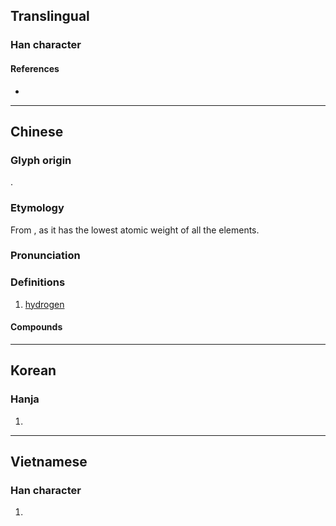 {{also|氢}}
{{character info/new}}
==Translingual==

===Han character===
{{Han char|rn=84|rad=气|as=07|sn=11|four=80117|canj=ONMVM|ids=⿹气巠}}

====References====
* {{Han ref|kx=0600.011|dkj=17068|hdz=32013.010|uh=6C2B|ud=27691|bh=B242|bd=45634}}

----

==Chinese==
{{zh-forms|s=氢}}
{{elements|H|||氦|He|lang=zh}}

===Glyph origin===
{{Han etym}}
{{Han compound|气|巠|ls=psc|c1=s|c2=p|t1=air; gas|no_och2=1}}.

===Etymology===
From {{zh-l|輕|light; of low density}}, as it has the lowest atomic weight of all the elements.

===Pronunciation===
{{zh-pron
|m=qīng
|c=hing1
|h=pfs=khîn
|mn=kheng/khin
|mn_note=kheng - literary; khin - vernacular
|md=kĭng
|w=1qin
|mc=
|oc=
|ma=
|cat=n
}}

===Definitions===
{{zh-hanzi}}

# {{lb|zh|chemistry}} [[hydrogen]]

====Compounds====
{{zh-der|氫彈|氫化物|氫氣|氫化|氫氧化物|氫氧焰|氫氰酸|氫爆|氯化氫|碳酸氫鹽|重氫|金屬氫}}

----

==Korean==

===Hanja===
{{ko-hanja|hangeul=경|eumhun=|mr=kyŏng|y=kyeng}}

# {{defn|lang=ko|sort=气07}}

----

==Vietnamese==

===Han character===
{{vi-hantu|[[khinh]]|rs=气07}}

# {{defn|lang=vi|sort=气07}}